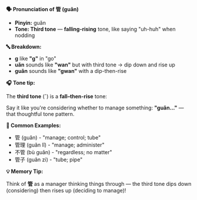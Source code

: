 **🗣️ Pronunciation of 管 (guǎn)**

- **Pinyin:** guǎn
- **Tone: Third tone** — **falling-rising** tone, like saying "uh-huh" when nodding

**🔤 Breakdown:**

- **g** like **"g"** in "go"
- **uǎn** sounds like **"wan"** but with third tone → dip down and rise up
- **guǎn** sounds like **"gwan"** with a dip-then-rise

**🎧 Tone tip:**

The **third tone** (ˇ) is a **fall–then-rise** tone:

Say it like you're considering whether to manage something: **"guǎn..."** — that thoughtful tone
pattern.

**📝 Common Examples:**

- 管 (guǎn) - "manage; control; tube"
- 管理 (guǎn lǐ) - "manage; administer"
- 不管 (bù guǎn) - "regardless; no matter"
- 管子 (guǎn zi) - "tube; pipe"

**💡 Memory Tip:**

Think of **管** as a manager thinking things through — the third tone dips down (considering) then
rises up (deciding to manage)!
